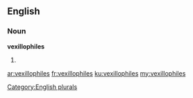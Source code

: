 ==English==

===Noun===
'''vexillophiles'''

# {{plural of|vexillophile}}

[[Category:English plurals]]

[[ar:vexillophiles]]
[[fr:vexillophiles]]
[[ku:vexillophiles]]
[[my:vexillophiles]]